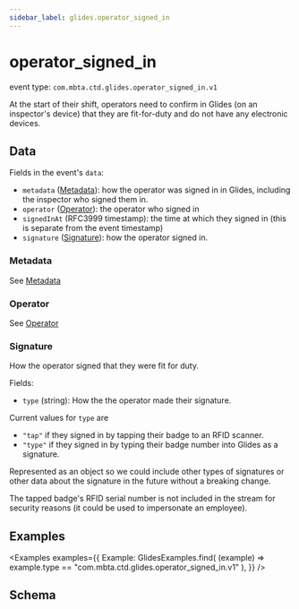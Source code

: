 ```yaml
---
sidebar_label: glides.operator_signed_in
---
```



# operator_signed_in
event type: `com.mbta.ctd.glides.operator_signed_in.v1`

At the start of their shift, operators need to confirm in Glides (on an inspector's device) that they are fit-for-duty and do not have any electronic devices.

## Data

Fields in the event's `data`:

- `metadata` ([Metadata](.#metadata)): how the operator was signed in in Glides, including the inspector who signed them in.
- `operator` ([Operator](.#operator)): the operator who signed in
- `signedInAt` (RFC3999 timestamp): the time at which they signed in (this is separate from the event timestamp)
- `signature` ([Signature](#signature)): how the operator signed in.

### Metadata

See [Metadata](.#metadata)

### Operator

See [Operator](.#operator)

### Signature
How the operator signed that they were fit for duty.

Fields:
- `type` (string): How the the operator made their signature.

Current values for `type` are
- `"tap"` if they signed in by tapping their badge to an RFID scanner.
- `"type"` if they signed in by typing their badge number into Glides as a signature.

Represented as an object so we could include other types of signatures or other data about the signature in the future without a breaking change.

The tapped badge's RFID serial number is not included in the stream for security reasons (it could be used to impersonate an employee).

## Examples

<Examples
  examples={{
    Example: GlidesExamples.find(
      (example) => example.type == "com.mbta.ctd.glides.operator_signed_in.v1"
    ),
  }}
/>

## Schema

<EventSchemaPath event="com.mbta.ctd.glides.operator_signed_in.v1" />
